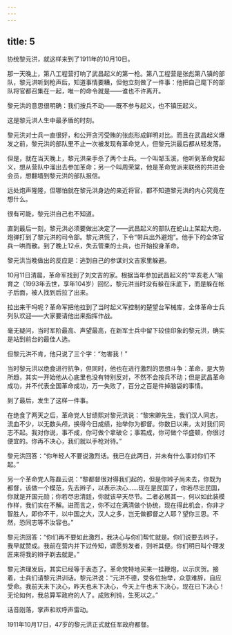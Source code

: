 ```yaml
---
---
---
```

title: 5
---



协统黎元洪，就这样来到了1911年的10月10日。

那一天晚上，第八工程营打响了武昌起义的第一枪。第八工程营是张彪第八镇的部队，黎元洪听到枪声后，知道事情要糟，但他立刻做了一件事：他把自己麾下的部队将官都召集在一起，唯一的命令就是——谁也不许离开。

黎元洪的意思很明确：我们按兵不动——既不参与起义，也不镇压起义。

这是黎元洪人生中最矛盾的时刻。

黎元洪对士兵一直很好，和公开贪污受贿的张彪形成鲜明对比。而且在武昌起义爆发之前，黎元洪的部队里不止一次被发现有革命党人，但黎元洪最后都从轻发落。

但是，就在当天晚上，黎元洪亲手杀了两个士兵。一个叫邹玉溪，他听到革命党起义，想从营队中溜出去参加革命；另一个叫周荣棠，他是革命党派来联络的共进会会员，想翻墙到黎元洪的部队报信。

远处炮声隆隆，但哪怕就在黎元洪身边的亲近将官，都不知道黎元洪的内心究竟在想什么。

很有可能，黎元洪自己也不知道。

直到最后一刻，黎元洪必须要做出决定了——武昌起义的部队在蛇山上架起大炮，炮弹打到了黎元洪的司令部。黎元洪慌了，下令“带兵出外避炮”。他手下的全体官兵一哄而散。到了晚上12点，失去管束的士兵，也开始投身革命。

黎元洪当晚做出的反应是：逃到自己的参谋刘文吉家里躲避。

10月11日清晨，革命军找到了刘文吉的家。根据当年参加武昌起义的“辛亥老人”喻育之（1993年去世，享年104岁）回忆，黎元洪当时没有躲在床底下，而是躲在帐子后面，被人找到后拉了出来。

拉出来干吗呢？革命军把他拉到了当时起义军控制的楚望台军械库，全体革命士兵列队欢迎——大家要请他出来指挥作战。

毫无疑问，当时军阶最高、声望最高，在新军士兵中留下较佳印象的黎元洪，确实是站到前台的最佳人选。

但黎元洪不肯，他只说了三个字：“勿害我！”

当时黎元洪以绝食进行抗争，但同时，他也在进行激烈的思想斗争：革命，是大势所趋，其实一开始他从心底里也没有特别反对，不然不会按兵不动；但是武昌革命成功，并不代表全国革命成功，万一失败了，百分之百是件掉脑袋的事情。

到了最后，发生了这样一件事。

在绝食了两天之后，革命党人甘绩熙对黎元洪说：“黎宋卿先生，我们汉人同志，流血不少，以无数头颅，换得今日成绩，抬举你为都督。你数日以来，太对我们同志不起。我对你说，事不成，你可做个拿破仑；事若成，你可做个华盛顿，你很讨便宜的。你再不决心，我们就以手枪对待。”

黎元洪回答：“你年轻人不要说激烈话。我已在此两日，并未有什么事对你们不起。”

另一个革命党人陈磊云说：“黎都督很对得我们起的，但是你辫子尚未去，你既为都督，该做一个模范，先去辫子，以表示决心……现在是民国了，你若尽忠民国，你就是开国元勋；你若尽忠清廷，你就该早天尽节。二者必居其一，何以如此装模作样，我们实在不解。进而言之，你不过在满清做个协统，现在得此机会，你非才智胜人，即你不干，以中国之大，汉人之多，岂无做都督之人耶？望你三思。不然，恐同志等不汝容也。”

黎元洪回答：“你们再不要如此激烈，我决心与你们帮忙就是。你们说要去辫子，我早就赞成。我前在营内并下过传知，谓愿剪发者，则听其便。你们明日叫个理发匠来将我的辫子剃去就是。”

黎元洪理发后，其实已经等于表态了。革命党特地买来一挂鞭炮，以示庆贺。接着，士兵们请黎元洪训话。黎元洪说：“元洪不德，受各位抬举，众意难辞，自应受命。我前天未下决心，昨天也未下决心，今天上午也未下决心，现在已下决心！无论如何，我总算军政府的人了。成败利钝，生死以之。”

话音刚落，掌声和欢呼声雷动。

1911年10月17日，47岁的黎元洪正式就任军政府都督。